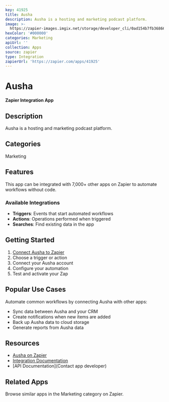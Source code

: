 ```yaml
---
key: 41925
title: Ausha
description: Ausha is a hosting and marketing podcast platform.
image: >-
  https://zapier-images.imgix.net/storage/developer_cli/0ad154b7fb3686694a10033792c9b7de.png?auto=format%2Ccompress&ixlib=python-3.0.0&q=50
hexColor: '#000000'
categories: Marketing
apiUrl: ''
collection: Apps
source: zapier
type: Integration
zapierUrl: 'https://zapier.com/apps/41925'
---
```

# Ausha

**Zapier Integration App**

## Description

Ausha is a hosting and marketing podcast platform.

## Categories

Marketing

## Features

This app can be integrated with 7,000+ other apps on Zapier to automate workflows without code.

### Available Integrations

- **Triggers**: Events that start automated workflows
- **Actions**: Operations performed when triggered
- **Searches**: Find existing data in the app

## Getting Started

1. [Connect Ausha to Zapier](https://zapier.com/apps/41925)
2. Choose a trigger or action
3. Connect your Ausha account
4. Configure your automation
5. Test and activate your Zap

## Popular Use Cases

Automate common workflows by connecting Ausha with other apps:

- Sync data between Ausha and your CRM
- Create notifications when new items are added
- Back up Ausha data to cloud storage
- Generate reports from Ausha data

## Resources

- [Ausha on Zapier](https://zapier.com/apps/41925)
- [Integration Documentation](https://zapier.com/apps/41925/integrations)
- [API Documentation](Contact app developer)

## Related Apps

Browse similar apps in the Marketing category on Zapier.
